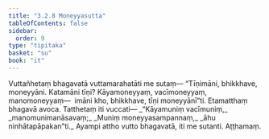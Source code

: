 ```yaml
---
title: "3.2.8 Moneyyasutta"
tableOfContents: false
sidebar:
  order: 9
type: "tipitaka"
basket: "su"
book: "it"
---
```



<DynamicBreadcrumb />

<Division number="67" book="it">

<Paragraph number="430" book="it">
Vuttañhetaṃ bhagavatā vuttamarahatāti me sutaṃ—
</Paragraph>

<Paragraph number="431" book="it">
“Tīṇimāni, bhikkhave, moneyyāni. Katamāni tīṇi? Kāyamoneyyaṃ, vacīmoneyyaṃ, manomoneyyaṃ—  imāni kho, bhikkhave, tīṇi moneyyānī”ti. Etamatthaṃ bhagavā avoca. Tatthetaṃ iti vuccati—
</Paragraph>

<Paragraph number="432" type="verses" book="it">
_“Kāyamuniṃ vacīmuniṃ,_  
_manomunimanāsavaṃ;_  
_Muniṃ moneyyasampannaṃ,_  
_āhu ninhātapāpakan”ti._  

</Paragraph>

<Paragraph number="433" book="it">
Ayampi attho vutto bhagavatā, iti me sutanti.

</Paragraph>
</Division>

<Paragraph number="434" type="center" book="it">
Aṭṭhamaṃ.
</Paragraph>